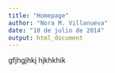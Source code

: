 ```yaml
---
title: "Homepage"
author: "Nora M. Villanueva"
date: "10 de julio de 2014"
output: html_document
---
```


gfjhgjhkj
hjkhkhik